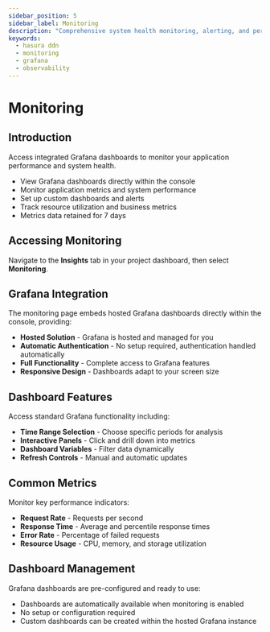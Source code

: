 ```yaml
---
sidebar_position: 5
sidebar_label: Monitoring
description: "Comprehensive system health monitoring, alerting, and performance dashboards"
keywords:
  - hasura ddn
  - monitoring
  - grafana
  - observability
---
```



# Monitoring

## Introduction

Access integrated Grafana dashboards to monitor your application performance and system health.

- View Grafana dashboards directly within the console
- Monitor application metrics and system performance
- Set up custom dashboards and alerts
- Track resource utilization and business metrics
- Metrics data retained for 7 days

## Accessing Monitoring

Navigate to the **Insights** tab in your project dashboard, then select **Monitoring**.

<Thumbnail src="/img/observability/monitoring-observabilty.png" alt="Monitoring Dashboard" />

## Grafana Integration

The monitoring page embeds hosted Grafana dashboards directly within the console, providing:

- **Hosted Solution** - Grafana is hosted and managed for you
- **Automatic Authentication** - No setup required, authentication handled automatically
- **Full Functionality** - Complete access to Grafana features
- **Responsive Design** - Dashboards adapt to your screen size

## Dashboard Features

Access standard Grafana functionality including:
- **Time Range Selection** - Choose specific periods for analysis
- **Interactive Panels** - Click and drill down into metrics
- **Dashboard Variables** - Filter data dynamically
- **Refresh Controls** - Manual and automatic updates

## Common Metrics

Monitor key performance indicators:
- **Request Rate** - Requests per second
- **Response Time** - Average and percentile response times
- **Error Rate** - Percentage of failed requests
- **Resource Usage** - CPU, memory, and storage utilization

## Dashboard Management

Grafana dashboards are pre-configured and ready to use:
- Dashboards are automatically available when monitoring is enabled
- No setup or configuration required
- Custom dashboards can be created within the hosted Grafana instance
